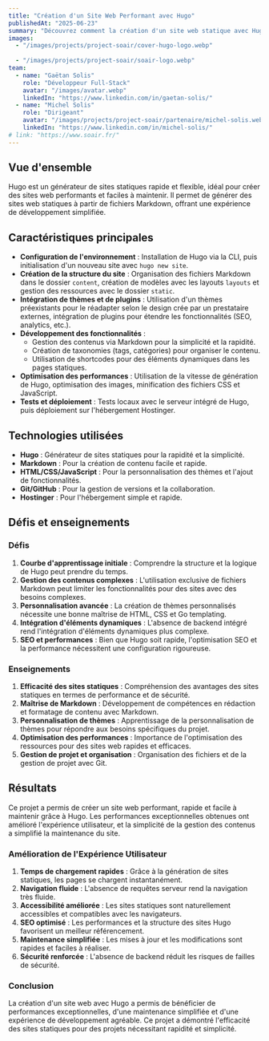 ```yaml
---
title: "Création d'un Site Web Performant avec Hugo"
publishedAt: "2025-06-23"
summary: "Découvrez comment la création d'un site web statique avec Hugo permet d'obtenir des performances exceptionnelles, une maintenance simplifiée et une expérience de développement agréable."
images:
  - "/images/projects/project-soair/cover-hugo-logo.webp"
  
  - "/images/projects/project-soair/soair-logo.webp"
team:
  - name: "Gaëtan Solis"
    role: "Développeur Full-Stack"
    avatar: "/images/avatar.webp"
    linkedIn: "https://www.linkedin.com/in/gaetan-solis/"
  - name: "Michel Solis"
    role: "Dirigeant"
    avatar: "/images/projects/project-soair/partenaire/michel-solis.webp"
    linkedIn: "https://www.linkedin.com/in/michel-solis/"
# link: "https://www.soair.fr/"
---
```


## Vue d'ensemble

Hugo est un générateur de sites statiques rapide et flexible, idéal pour créer des sites web performants et faciles à maintenir. Il permet de générer des sites web statiques à partir de fichiers Markdown, offrant une expérience de développement simplifiée.

## Caractéristiques principales

-   **Configuration de l'environnement** : Installation de Hugo via la CLI, puis initialisation d'un nouveau site avec `hugo new site`.
-   **Création de la structure du site** : Organisation des fichiers Markdown dans le dossier `content`, création de modèles avec les layouts `layouts` et gestion des ressources avec le dossier `static`.
-   **Intégration de thèmes et de plugins** : Utilisation d'un thèmes préexistants pour le réadapter selon  le design crée par un prestataire externes, intégration de plugins pour étendre les fonctionnalités (SEO, analytics, etc.).
-   **Développement des fonctionnalités** :
    -   Gestion des contenus via Markdown pour la simplicité et la rapidité.
    -   Création de taxonomies (tags, catégories) pour organiser le contenu.
    -   Utilisation de shortcodes pour des éléments dynamiques dans les pages statiques.
-   **Optimisation des performances** : Utilisation de la vitesse de génération de Hugo, optimisation des images, minification des fichiers CSS et JavaScript.
-   **Tests et déploiement** : Tests locaux avec le serveur intégré de Hugo, puis déploiement sur l'hébergement Hostinger.

## Technologies utilisées

-   **Hugo** : Générateur de sites statiques pour la rapidité et la simplicité.
-   **Markdown** : Pour la création de contenu facile et rapide.
-   **HTML/CSS/JavaScript** : Pour la personnalisation des thèmes et l'ajout de fonctionnalités.
-   **Git/GitHub** : Pour la gestion de versions et la collaboration.
-   **Hostinger** : Pour l'hébergement simple et rapide.

## Défis et enseignements

### Défis

1.  **Courbe d'apprentissage initiale** : Comprendre la structure et la logique de Hugo peut prendre du temps.
2.  **Gestion des contenus complexes** : L'utilisation exclusive de fichiers Markdown peut limiter les fonctionnalités pour des sites avec des besoins complexes.
3.  **Personnalisation avancée** : La création de thèmes personnalisés nécessite une bonne maîtrise de HTML, CSS et Go templating.
4.  **Intégration d'éléments dynamiques** : L'absence de backend intégré rend l'intégration d'éléments dynamiques plus complexe.
5.  **SEO et performances** : Bien que Hugo soit rapide, l'optimisation SEO et la performance nécessitent une configuration rigoureuse.

### Enseignements

1.  **Efficacité des sites statiques** : Compréhension des avantages des sites statiques en termes de performance et de sécurité.
2.  **Maîtrise de Markdown** : Développement de compétences en rédaction et formatage de contenu avec Markdown.
3.  **Personnalisation de thèmes** : Apprentissage de la personnalisation de thèmes pour répondre aux besoins spécifiques du projet.
4.  **Optimisation des performances** : Importance de l'optimisation des ressources pour des sites web rapides et efficaces.
5.  **Gestion de projet et organisation** : Organisation des fichiers et de la gestion de projet avec Git.

## Résultats

Ce projet a permis de créer un site web performant, rapide et facile à maintenir grâce à Hugo. Les performances exceptionnelles obtenues ont amélioré l'expérience utilisateur, et la simplicité de la gestion des contenus a simplifié la maintenance du site.

### Amélioration de l'Expérience Utilisateur

1.  **Temps de chargement rapides** : Grâce à la génération de sites statiques, les pages se chargent instantanément.
2.  **Navigation fluide** : L'absence de requêtes serveur rend la navigation très fluide.
3.  **Accessibilité améliorée** : Les sites statiques sont naturellement accessibles et compatibles avec les navigateurs.
4.  **SEO optimisé** : Les performances et la structure des sites Hugo favorisent un meilleur référencement.
5.  **Maintenance simplifiée** : Les mises à jour et les modifications sont rapides et faciles à réaliser.
6.  **Sécurité renforcée** : L'absence de backend réduit les risques de failles de sécurité.

### Conclusion

La création d'un site web avec Hugo a permis de bénéficier de performances exceptionnelles, d'une maintenance simplifiée et d'une expérience de développement agréable. Ce projet a démontré l'efficacité des sites statiques pour des projets nécessitant rapidité et simplicité.
